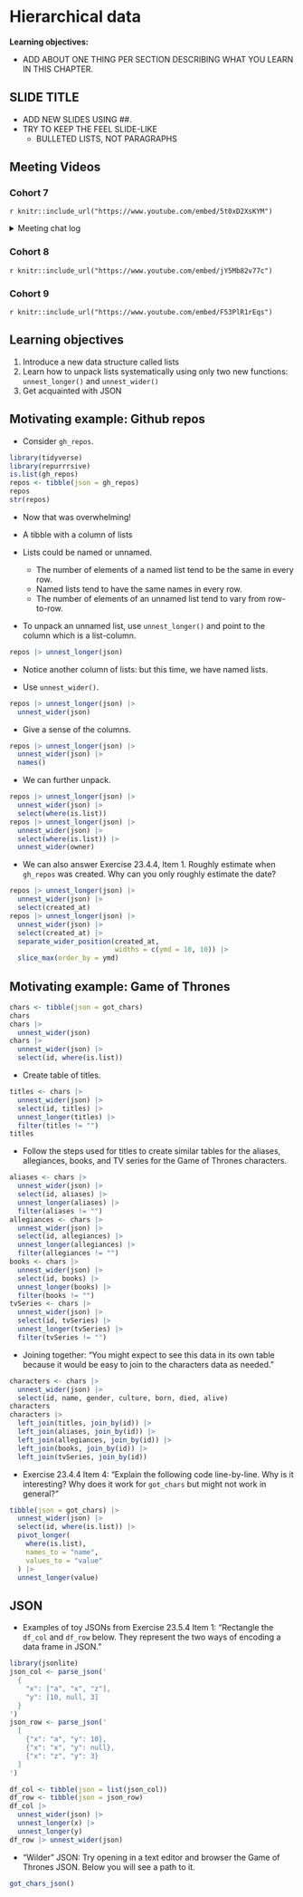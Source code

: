 # Hierarchical data

**Learning objectives:**

- ADD ABOUT ONE THING PER SECTION DESCRIBING WHAT YOU LEARN IN THIS CHAPTER.

## SLIDE TITLE

- ADD NEW SLIDES USING ##. 
- TRY TO KEEP THE FEEL SLIDE-LIKE
  - BULLETED LISTS, NOT PARAGRAPHS

## Meeting Videos

### Cohort 7

`r knitr::include_url("https://www.youtube.com/embed/5t0xD2XsKYM")`

<details>
  <summary> Meeting chat log </summary>
```
00:04:06	Oluwafemi Oyedele:	Hi Tim, Good Evening!!!
00:04:46	Tim Newby:	Good evening - I’m struggling with a new webcam so not sure if sound/video will be working for me tonight!
00:04:49	Oluwafemi Oyedele:	Let us wait a few minute for others to join!!!
00:05:08	Oluwafemi Oyedele:	No problem!!!
00:05:22	Oluwafemi Oyedele:	You can use the chat!!!
00:11:49	Oluwafemi Oyedele:	start
00:21:08	Oluwafemi Oyedele:	https://tidyr.tidyverse.org/reference/unnest_wider.html
00:21:21	Oluwafemi Oyedele:	https://tidyr.tidyverse.org/reference/unnest_longer.html
00:52:48	Oluwafemi Oyedele:	stop
```
</details>

### Cohort 8

`r knitr::include_url("https://www.youtube.com/embed/jY5Mb82v77c")`

### Cohort 9

`r knitr::include_url("https://www.youtube.com/embed/F53PlR1rEqs")`

## Learning objectives

1. Introduce a new data structure called lists
2. Learn how to unpack lists systematically using only two new functions: `unnest_longer()` and `unnest_wider()`
3. Get acquainted with JSON

## Motivating example: Github repos

- Consider `gh_repos`. 

```r
library(tidyverse)
library(repurrrsive)
is.list(gh_repos)
repos <- tibble(json = gh_repos)
repos
str(repos)
```

- Now that was overwhelming! 

- A tibble with a column of lists

- Lists could be named or unnamed. 

  - The number of elements of a named list tend to be the same in every row.  
  - Named lists tend to have the same names in every row. 
  - The number of elements of an unnamed list tend to vary from row-to-row.

- To unpack an unnamed list, use `unnest_longer()` and point to the column which is a list-column.

```r
repos |> unnest_longer(json) 
```

- Notice another column of lists: but this time, we have named lists. 

- Use `unnest_wider()`.

```r
repos |> unnest_longer(json) |>
  unnest_wider(json)
```

- Give a sense of the columns.

```r
repos |> unnest_longer(json) |>
  unnest_wider(json) |>
  names()
```

- We can further unpack. 

```r
repos |> unnest_longer(json) |>
  unnest_wider(json) |>
  select(where(is.list))
repos |> unnest_longer(json) |>
  unnest_wider(json) |>
  select(where(is.list)) |>
  unnest_wider(owner)
```

- We can also answer Exercise 23.4.4, Item 1. Roughly estimate when `gh_repos` was created. Why can you only roughly estimate the date?

```r
repos |> unnest_longer(json) |>
  unnest_wider(json) |>
  select(created_at)
repos |> unnest_longer(json) |>
  unnest_wider(json) |>
  select(created_at) |>
  separate_wider_position(created_at, 
                          widths = c(ymd = 10, 10)) |>
  slice_max(order_by = ymd)
```

## Motivating example: Game of Thrones

```r
chars <- tibble(json = got_chars)
chars
chars |> 
  unnest_wider(json)
chars |> 
  unnest_wider(json) |> 
  select(id, where(is.list))
```

- Create table of titles. 

```r
titles <- chars |> 
  unnest_wider(json) |> 
  select(id, titles) |> 
  unnest_longer(titles) |> 
  filter(titles != "")
titles
```


- Follow the steps used for titles to create similar tables for the aliases, allegiances, books, and TV series for the Game of Thrones characters.

```r
aliases <- chars |> 
  unnest_wider(json) |> 
  select(id, aliases) |> 
  unnest_longer(aliases) |> 
  filter(aliases != "") 
allegiances <- chars |> 
  unnest_wider(json) |> 
  select(id, allegiances) |> 
  unnest_longer(allegiances) |> 
  filter(allegiances != "") 
books <- chars |> 
  unnest_wider(json) |> 
  select(id, books) |> 
  unnest_longer(books) |> 
  filter(books != "") 
tvSeries <- chars |> 
  unnest_wider(json) |> 
  select(id, tvSeries) |> 
  unnest_longer(tvSeries) |> 
  filter(tvSeries != "") 
```

- Joining together: "You might expect to see this data in its own table because it would be easy to join to the characters data as needed."

```r
characters <- chars |> 
  unnest_wider(json) |> 
  select(id, name, gender, culture, born, died, alive)
characters
characters |> 
  left_join(titles, join_by(id)) |>
  left_join(aliases, join_by(id)) |>
  left_join(allegiances, join_by(id)) |>
  left_join(books, join_by(id)) |>
  left_join(tvSeries, join_by(id))
```


-   Exercise 23.4.4 Item 4: "Explain the following code line-by-line. Why is it interesting? Why does it work for `got_chars` but might not work in general?"

```r
tibble(json = got_chars) |> 
  unnest_wider(json) |> 
  select(id, where(is.list)) |> 
  pivot_longer(
    where(is.list), 
    names_to = "name", 
    values_to = "value"
  ) |>  
  unnest_longer(value)
```

## JSON

- Examples of toy JSONs from Exercise 23.5.4 Item 1: "Rectangle the `df_col` and `df_row` below. They represent the two ways of encoding a data frame in JSON."

```r
library(jsonlite)
json_col <- parse_json('
  {
    "x": ["a", "x", "z"],
    "y": [10, null, 3]
  }
')
json_row <- parse_json('
  [
    {"x": "a", "y": 10},
    {"x": "x", "y": null},
    {"x": "z", "y": 3}
  ]
')

df_col <- tibble(json = list(json_col)) 
df_row <- tibble(json = json_row)
df_col |> 
  unnest_wider(json) |> 
  unnest_longer(x) |> 
  unnest_longer(y)
df_row |> unnest_wider(json)
``` 

- "Wilder" JSON: Try opening in a text editor and browser the Game of Thrones JSON. Below you will see a path to it. 

```r
got_chars_json()
```

